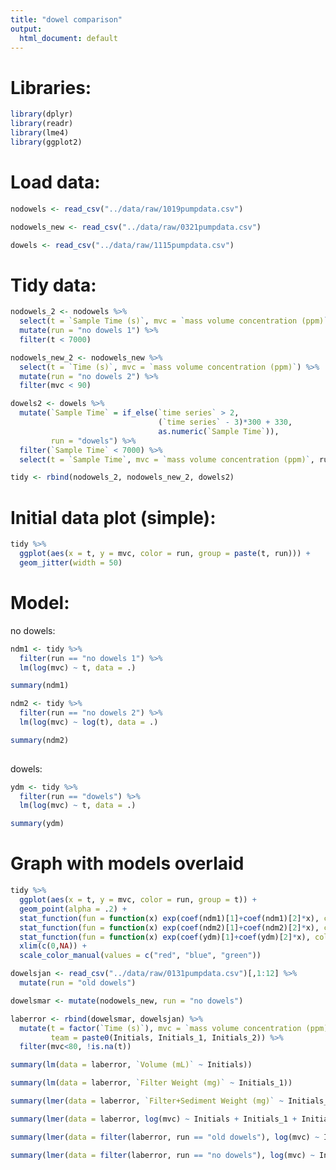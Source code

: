 ```yaml
---
title: "dowel comparison"
output:
  html_document: default
---
```


# Libraries:

```r

library(dplyr)
library(readr)
library(lme4)
library(ggplot2)

```

# Load data:

```r

nodowels <- read_csv("../data/raw/1019pumpdata.csv")

nodowels_new <- read_csv("../data/raw/0321pumpdata.csv")

dowels <- read_csv("../data/raw/1115pumpdata.csv")

```

# Tidy data:

```r

nodowels_2 <- nodowels %>%
  select(t = `Sample Time (s)`, mvc = `mass volume concentration (ppm)`) %>%
  mutate(run = "no dowels 1") %>%
  filter(t < 7000)

nodowels_new_2 <- nodowels_new %>%
  select(t = `Time (s)`, mvc = `mass volume concentration (ppm)`) %>%
  mutate(run = "no dowels 2") %>%
  filter(mvc < 90)

dowels2 <- dowels %>%
  mutate(`Sample Time` = if_else(`time series` > 2,
                                 (`time series` - 3)*300 + 330,
                                 as.numeric(`Sample Time`)),
         run = "dowels") %>%
  filter(`Sample Time` < 7000) %>%
  select(t = `Sample Time`, mvc = `mass volume concentration (ppm)`, run)

tidy <- rbind(nodowels_2, nodowels_new_2, dowels2)

```


# Initial data plot (simple):

```r

tidy %>%
  ggplot(aes(x = t, y = mvc, color = run, group = paste(t, run))) +
  geom_jitter(width = 50)

```


# Model:

no dowels:

```r

ndm1 <- tidy %>%
  filter(run == "no dowels 1") %>%
  lm(log(mvc) ~ t, data = .)

summary(ndm1)

ndm2 <- tidy %>%
  filter(run == "no dowels 2") %>%
  lm(log(mvc) ~ log(t), data = .)

summary(ndm2)
  
```

dowels:

```r

ydm <- tidy %>%
  filter(run == "dowels") %>%
  lm(log(mvc) ~ t, data = .)

summary(ydm)

```

# Graph with models overlaid

```r

tidy %>%
  ggplot(aes(x = t, y = mvc, color = run, group = t)) +
  geom_point(alpha = .2) +
  stat_function(fun = function(x) exp(coef(ndm1)[1]+coef(ndm1)[2]*x), color = "blue", size = 0.05) +
  stat_function(fun = function(x) exp(coef(ndm2)[1]+coef(ndm2)[2]*x), color = "green", size = 0.05) +
  stat_function(fun = function(x) exp(coef(ydm)[1]+coef(ydm)[2]*x), color = "red", size = 0.05) +
  xlim(c(0,NA)) +
  scale_color_manual(values = c("red", "blue", "green"))

```

```r

dowelsjan <- read_csv("../data/raw/0131pumpdata.csv")[,1:12] %>%
  mutate(run = "old dowels")

dowelsmar <- mutate(nodowels_new, run = "no dowels")

laberror <- rbind(dowelsmar, dowelsjan) %>%
  mutate(t = factor(`Time (s)`), mvc = `mass volume concentration (ppm)`,
         team = paste0(Initials, Initials_1, Initials_2)) %>%
  filter(mvc<80, !is.na(t))

summary(lm(data = laberror, `Volume (mL)` ~ Initials))

summary(lm(data = laberror, `Filter Weight (mg)` ~ Initials_1))

summary(lmer(data = laberror, `Filter+Sediment Weight (mg)` ~ Initials_2 + (1|t) + (1|run)))

summary(lmer(data = laberror, log(mvc) ~ Initials + Initials_1 + Initials_2 + (1|t) + (1|run)))

summary(lmer(data = filter(laberror, run == "old dowels"), log(mvc) ~ Initials + Initials_1 + Initials_2 + (1|t)))

summary(lmer(data = filter(laberror, run == "no dowels"), log(mvc) ~ Initials + Initials_1 + Initials_2 + (1|t)))

```

